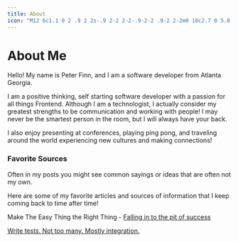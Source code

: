 ```yaml
---
title: About
icon: "M12 6c1.1 0 2 .9 2 2s-.9 2-2 2-2-.9-2-2 .9-2 2-2m0 10c2.7 0 5.8 1.29 6 2H6c.23-.72 3.31-2 6-2m0-12C9.79 4 8 5.79 8 8s1.79 4 4 4 4-1.79 4-4-1.79-4-4-4zm0 10c-2.67 0-8 1.34-8 4v2h16v-2c0-2.66-5.33-4-8-4z"
---
```


# About Me

Hello! My name is Peter Finn, and I am a software developer from Atlanta Georgia.

I am a positive thinking, self starting software developer with a passion for all things Frontend. Although I am a technologist, I actually consider my greatest strengths to be communication and working with people! I may never be the smartest person in the room, but I will always have your back.

I also enjoy presenting at conferences, playing ping pong, and traveling around the world experiencing new cultures and making connections!

### Favorite Sources

Often in my posts you might see common sayings or ideas that are often not my own.

Here are some of my favorite articles and sources of information that I keep coming back to time after time!

Make The Easy Thing the Right Thing - [Falling in to the pit of success](https://blog.codinghorror.com/falling-into-the-pit-of-success/)

[Write tests. Not too many. Mostly integration.](https://kentcdodds.com/blog/write-tests)
